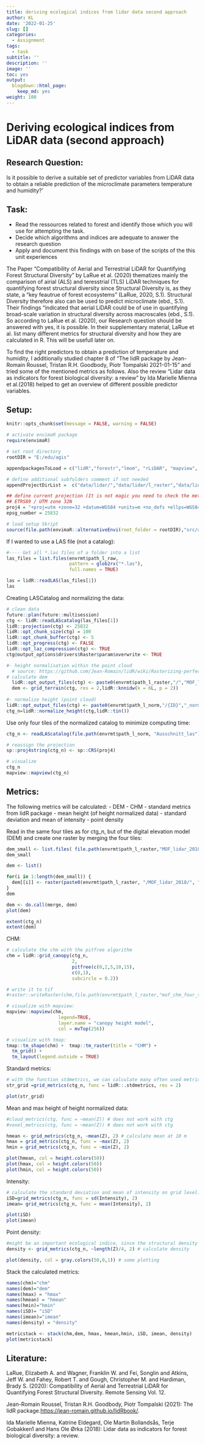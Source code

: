 ```yaml
---
title: deriving ecological indices from lidar data second approach
author: KL
date: '2022-01-25'
slug: []
categories:
  - Assignment
tags:
  - task
subtitle: ''
description: ''
image: ''
toc: yes
output:
  blogdown::html_page:
    keep_md: yes
weight: 100
---
```


# Deriving ecological indices from LiDAR data (second approach)

## Research Question:

Is it possible to derive a suitable set of predictor variables from LiDAR 
data to obtain a reliable prediction of the microclimate parameters temperature and humidity?'

## Task:

- Read the ressources related to forest and identify those which you will use for attempting the task.
- Decide which algorithms and indices are adequate to answer the research question
- Apply and document this findings with on base of the scripts of the this unit experiences 

The Paper  "Compatibility of Aerial and Terrestrial LiDAR for
Quantifying Forest Structural Diversity" by LaRue et al. (2020) thematizes mainly the comparison of airial (ALS) and teresstrial (TLS) LiDAR techniques for quantifying forest structural diversity since Structural Diversity is, as they state, a "key feautrue of forest ecosystems" (LaRue, 2020, S.1).
Structural Diversity therefore also can be used to predict microclimate (ebd., S.1). Their findings "indicated that aerial LiDAR could be of use in quantifying broad-scale variation in structural diversity across macroscales (ebd., S.1). So according to LaRue et al. (2020), our Research question should be answered with yes, it is possible. In their supplementary material, LaRue et al. list many different metrics for structural diversity and how they are calculated in R. This will be usefull later on.

To find the right predictors to obtain a prediction of temperature and humidity, I additionally studied chapter 8 of "The lidR package by Jean-Romain Roussel, Tristan R.H. Goodbody, Piotr Tompalski 2021-01-15" and tried some of the mentioned metrics as follows. Also the review "Lidar data as indicators for forest biological diversity: a review" by Ida Marielle Mienna et al.(2018) helped to get an overview of different possible predictor variables.
 

## Setup:
```r
knitr::opts_chunk$set(message = FALSE, warning = FALSE)

```
```r
# activate envimaR package
require(envimaR)

# set root directory
rootDIR = "E:/edu/agis"

appendpackagesToLoad = c("lidR","forestr","lmom", "rLiDAR", "mapview", "raster", "rlas", "sp", "sf","tiff","raster", "rgl","future")

# define additional subfolders comment if not needed
appendProjectDirList =  c("data/lidar/","data/lidar/l_raster","data/lidar/l_raw","data/lidar/l_norm")

## define current projection (It is not magic you need to check the meta data or ask your instructor) 
## ETRS89 / UTM zone 32N
proj4 = "+proj=utm +zone=32 +datum=WGS84 +units=m +no_defs +ellps=WGS84 +towgs84=0,0,0"
epsg_number = 25832

# load setup Skript
source(file.path(envimaR::alternativeEnvi(root_folder = rootDIR),"src/agis_setup.R"),echo = TRUE)
```

If I wanted to use a LAS file (not a catalog):
```r
#---- Get all *.las files of a folder into a list
las_files = list.files(envrmt$path_l_raw,
                       pattern = glob2rx("*.las"),
                       full.names = TRUE)

las = lidR::readLAS(las_files[1])
las

```

Creating LASCatalog and normalizing the data:
```r
# clean data
future::plan(future::multisession)
ctg <- lidR::readLAScatalog(las_files[1])
lidR::projection(ctg) <- 25832
lidR::opt_chunk_size(ctg) = 100
lidR::opt_chunk_buffer(ctg) <- 5
lidR::opt_progress(ctg) <- FALSE
lidR::opt_laz_compression(ctg) <- TRUE
ctg@output_options$drivers$Raster$param$overwrite <- TRUE

#- height normalisation within the point cloud
  # source: https://github.com/Jean-Romain/lidR/wiki/Rasterizing-perfect-canopy-height-models
# calculate dem
  lidR::opt_output_files(ctg) <- paste0(envrmt$path_l_raster,"/","MOF_lidar_2018","/{ID}","_dsm")
  dem <- grid_terrain(ctg, res = 2,lidR::knnidw(k = 6L, p = 2))
  
#- normalize height (point cloud)
lidR::opt_output_files(ctg) <- paste0(envrmt$path_l_norm,"/{ID}","_norm_height")
ctg_n=lidR::normalize_height(ctg,lidR::tin())

```


Use only four tiles of the normalized catalog to minimize computing time:
```r
ctg_n <- readLAScatalog(file.path(envrmt$path_l_norm, "Ausschnitt_las"))

# reassign the projection
sp::proj4string(ctg_n) <- sp::CRS(proj4)

# visualize
ctg_n
mapview::mapview(ctg_n)
```

## Metrics:

The following metrics will be calculated: 
- DEM
- CHM
- standard metrics from lidR package
- mean height (of height normalized data)
- standard deviation and mean of intensity
- point density

Read in the same four tiles as for ctg_n, but of the digital elevation model (DEM) and create one raster by merging the four tiles:
```r
dem_small <- list.files( file.path(envrmt$path_l_raster,"MOF_lidar_2018", "Ausschnitt_tif"), pattern="*.tif")
dem_small

dem <- list()

for(i in 1:length(dem_small)) {
  dem[[i]] <- raster(paste0(envrmt$path_l_raster, "/MOF_lidar_2018/", "Ausschnitt_tif/", dem_small[i]))
}
dem

dem <- do.call(merge, dem)
plot(dem)

extent(ctg_n)
extent(dem)
```

CHM:
```r
# calculate the chm with the pitfree algorithm
chm = lidR::grid_canopy(ctg_n, 
                        2, 
                        pitfree(c(0,2,5,10,15), 
                        c(0,1), 
                        subcircle = 0.2))

# write it to tif
#raster::writeRaster(chm,file.path(envrmt$path_l_raster,"mof_chm_four_tiles.tif"),overwrite=TRUE) 

# visualize with mapview:
mapview::mapview(chm,
                   legend=TRUE, 
                   layer.name = "canopy height model",
                   col = mvTop(256))

# visualize with tmap:
tmap::tm_shape(chm) +  tmap::tm_raster(title = "CHM") +
  tm_grid() +
  tm_layout(legend.outside = TRUE)
```

Standard metrics:
```r
# with the function stdmetrics, we can calculate many often used metrics (including f.e. height max and mean) at once: 
str_grid =grid_metrics(ctg_n, func = lidR::.stdmetrics, res = 2)
```

```r
plot(str_grid)
```

Mean and max height of height normalized data:
```r
#cloud_metrics(ctg, func = ~mean(Z)) # does not work with ctg
#voxel_metrics(ctg, func = ~mean(Z)) # does not work with ctg

hmean <- grid_metrics(ctg_n, ~mean(Z), 2) # calculate mean at 10 m
hmax = grid_metrics(ctg_n, func = ~max(Z), 2)
hmin = grid_metrics(ctg_n, func = ~min(Z), 2)
```
```r
plot(hmean, col = height.colors(50))
plot(hmax, col = height.colors(50))
plot(hmin, col = height.colors(50))
```

Intensity:
```r
# calculate the standard deviation and mean of intensity on grid level:
iSD=grid_metrics(ctg_n, func = sd(Intensity), 2)
imean= grid_metrics(ctg_n, func = mean(Intensity), 2)
```
```r
plot(iSD)
plot(imean)
```

Point density:
```r
#might be an important ecological indice, since the structural density of the woods has large impact on f.e. plant growth which is directly connected to micro climate
density <- grid_metrics(ctg_n, ~length(Z)/4, 2) # calculate density
```
```r
plot(density, col = gray.colors(50,0,1)) # some plotting
```


Stack the calculated metrics:
```r

names(chm)="chm"
names(dem)="dem"
names(hmax) = "hmax"
names(hmean) = "hmean"
names(hmin)="hmin"
names(iSD)= "iSD"
names(imean)="imean"
names(density) = "density"

metricstack <- stack(chm,dem, hmax, hmean,hmin, iSD, imean, density)   
plot(metricstack)
```

## Literature:
LaRue, Elizabeth A. and Wagner, Franklin W. and Fei, Songlin and Atkins, Jeff W. and Fahey, Robert T. and Gough, Christopher M. and Hardiman, Brady S. (2020): Compatibility of Aerial and Terrestrial LiDAR for Quantifying Forest Structural Diversity. Remote Sensing Vol. 12.

Jean-Romain Roussel, 
Tristan R.H. Goodbody, Piotr Tompalski (2021): The lidR package.<https://jean-romain.github.io/lidRbook/>.

Ida Marielle Mienna, Katrine Eldegard, Ole Martin Bollandsås, Terje Gobakken1 and Hans Ole
Ørka (2018): Lidar data as indicators for forest biological diversity: a review.
